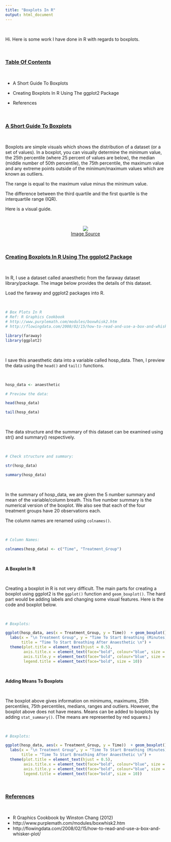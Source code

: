 ```yaml
---
title: "Boxplots In R"
output: html_document
---
```


&nbsp;

Hi. Here is some work I have done in R with regards to boxplots.

&nbsp;

### <u>Table Of Contents</u>

&nbsp;

* A Short Guide To Boxplots

* Creating Boxplots In R Using The ggplot2 Package

* References

&nbsp;

### <u>A Short Guide To Boxplots</u>

&nbsp;

Boxplots are simple visuals which shows the distribution of a dataset (or a set of values). In a boxplot, you can visually determine the minimum value, the 25th percentile (where 25 percent of values are below), the median (middle number of 50th percentile), the 75th percentile, the maximum value and any extreme points outside of the minimum/maximum values which are known as outliers.

The range is equal to the maximum value minus the minimum value.

The difference between the third quartile and the first quartile is the interquartile range (IQR).

Here is a visual guide.

&nbsp;

<center><img src="http://www.physics.csbsju.edu/stats/simple.box.defs.gif" /></center>
<center><a href="http://www.physics.csbsju.edu/stats/simple.box.defs.gif">Image Source</a></center>

&nbsp;

### <u>Creating Boxplots In R Using The ggplot2 Package</u>

&nbsp;

In R, I use a dataset called anaesthetic from the faraway dataset library/package. The image below provides the details of this dataset.

Load the faraway and ggplot2 packages into R.

&nbsp;

```r
# Box Plots In R
# Ref: R Graphics Cookbook
# http://www.purplemath.com/modules/boxwhisk2.htm
# http://flowingdata.com/2008/02/15/how-to-read-and-use-a-box-and-whisker-plot/

library(faraway)
library(ggplot2)
```

&nbsp;

I save this anaesthetic data into a variable called hosp_data. Then, I preview the data using the `head()` and `tail()` functions.

&nbsp;

```r
hosp_data <- anaesthetic

# Preview the data:

head(hosp_data)

tail(hosp_data)

```

&nbsp;

The data structure and the summary of this dataset can be examined using str() and summary() respectively.

&nbsp;

```r
# Check structure and summary:

str(hosp_data)

summary(hosp_data)

```
 
&nbsp; 

In the summary of hosp_data, we are given the 5 number summary and mean of the variable/column breath. This five number summary is the numerical version of the boxplot. We also see that each of the four treatment groups have 20 observations each.

The column names are renamed using `colnames()`.

&nbsp; 

```r
# Column Names:

colnames(hosp_data) <- c("Time", "Treatment_Group")
```

&nbsp; 

**A Boxplot In R**

&nbsp; 

Creating a boxplot in R is not very difficult. The main parts for creating a boxplot using ggplot2 is the `ggplot()` function and `geom_boxplot()`. The hard part would be adding labels and changing some visual features. Here is the code and boxplot below.

&nbsp; 

```r
# Boxplots:

ggplot(hosp_data, aes(x = Treatment_Group, y = Time))  + geom_boxplot() +
  labs(x = "\n Treatment Group", y = "Time To Start Breathing (Minutes) \n", 
       title = "Time To Start Breathing After Anaesthetic \n") +
  theme(plot.title = element_text(hjust = 0.5), 
        axis.title.x = element_text(face="bold", colour="blue", size = 12),
        axis.title.y = element_text(face="bold", colour="blue", size = 12),
        legend.title = element_text(face="bold", size = 10))
```

&nbsp;

**Adding Means To Boxplots**

&nbsp;

The boxplot above gives information on minimums, maximums, 25th percentiles, 75th percentiles, medians, ranges and outliers. However, the boxplot above does not have means. Means can be added to boxplots by adding `stat_summary()`. (The means are represented by red squares.)

&nbsp;

```r
# Boxplots:

ggplot(hosp_data, aes(x = Treatment_Group, y = Time))  + geom_boxplot() +
  labs(x = "\n Treatment Group", y = "Time To Start Breathing (Minutes) \n", 
       title = "Time To Start Breathing After Anaesthetic \n") +
  theme(plot.title = element_text(hjust = 0.5), 
        axis.title.x = element_text(face="bold", colour="blue", size = 12),
        axis.title.y = element_text(face="bold", colour="blue", size = 12),
        legend.title = element_text(face="bold", size = 10))
```

&nbsp;

### <u>References</u>

&nbsp;

* R Graphics Cookbook by Winston Chang (2012)
* http://www.purplemath.com/modules/boxwhisk2.htm
* http://flowingdata.com/2008/02/15/how-to-read-and-use-a-box-and-whisker-plot/